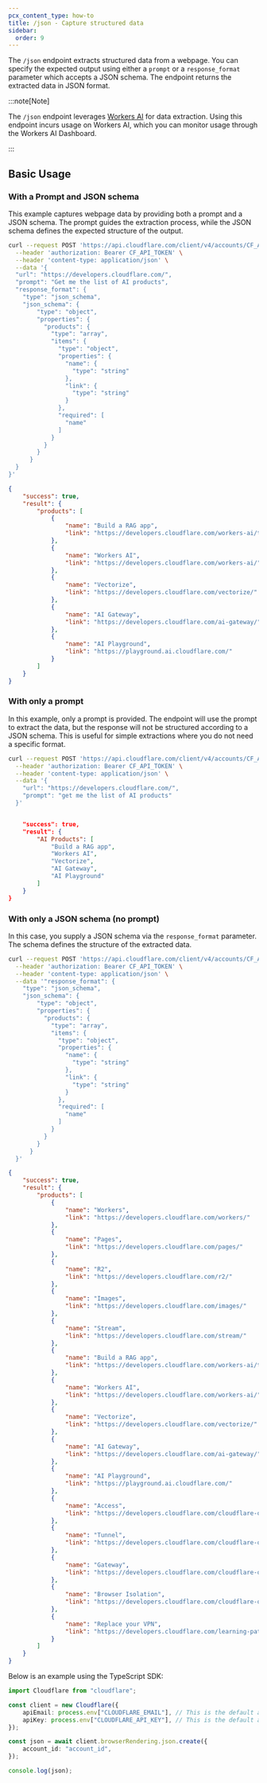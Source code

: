 ```yaml
---
pcx_content_type: how-to
title: /json - Capture structured data
sidebar:
  order: 9
---
```



The `/json` endpoint extracts structured data from a webpage. You can specify the expected output using either a `prompt` or a `response_format` parameter which accepts a JSON schema. The endpoint returns the extracted data in JSON format.

:::note[Note]

The `/json` endpoint leverages [Workers AI](/workers-ai/) for data extraction. Using this endpoint incurs usage on Workers AI, which you can monitor usage through the Workers AI Dashboard.

:::

## Basic Usage

<Tabs syncKey="workersExamples"> <TabItem label="curl">

### With a Prompt and JSON schema

This example captures webpage data by providing both a prompt and a JSON schema. The prompt guides the extraction process, while the JSON schema defines the expected structure of the output.

```bash
curl --request POST 'https://api.cloudflare.com/client/v4/accounts/CF_ACCOUNT_ID/browser-rendering/json' \
  --header 'authorization: Bearer CF_API_TOKEN' \
  --header 'content-type: application/json' \
  --data '{
  "url": "https://developers.cloudflare.com/",
  "prompt": "Get me the list of AI products",
  "response_format": {
    "type": "json_schema",
    "json_schema": {
        "type": "object",
        "properties": {
          "products": {
            "type": "array",
            "items": {
              "type": "object",
              "properties": {
                "name": {
                  "type": "string"
                },
                "link": {
                  "type": "string"
                }
              },
              "required": [
                "name"
              ]
            }
          }
        }
      }
  }
}'
```

```json output collapse={15-48}
{
	"success": true,
	"result": {
		"products": [
			{
				"name": "Build a RAG app",
				"link": "https://developers.cloudflare.com/workers-ai/tutorials/build-a-retrieval-augmented-generation-ai/"
			},
			{
				"name": "Workers AI",
				"link": "https://developers.cloudflare.com/workers-ai/"
			},
			{
				"name": "Vectorize",
				"link": "https://developers.cloudflare.com/vectorize/"
			},
			{
				"name": "AI Gateway",
				"link": "https://developers.cloudflare.com/ai-gateway/"
			},
			{
				"name": "AI Playground",
				"link": "https://playground.ai.cloudflare.com/"
			}
		]
	}
}
```

### With only a prompt

In this example, only a prompt is provided. The endpoint will use the prompt to extract the data, but the response will not be structured according to a JSON schema.
This is useful for simple extractions where you do not need a specific format.

```bash
curl --request POST 'https://api.cloudflare.com/client/v4/accounts/CF_ACCOUNT_ID/browser-rendering/json' \
  --header 'authorization: Bearer CF_API_TOKEN' \
  --header 'content-type: application/json' \
  --data '{
    "url": "https://developers.cloudflare.com/",
    "prompt": "get me the list of AI products"
  }'
```

```json output

	"success": true,
	"result": {
		"AI Products": [
			"Build a RAG app",
			"Workers AI",
			"Vectorize",
			"AI Gateway",
			"AI Playground"
		]
	}
}
```

### With only a JSON schema (no prompt)

In this case, you supply a JSON schema via the `response_format` parameter. The schema defines the structure of the extracted data.

```bash
curl --request POST 'https://api.cloudflare.com/client/v4/accounts/CF_ACCOUNT_ID/browser-rendering/json' \
  --header 'authorization: Bearer CF_API_TOKEN' \
  --header 'content-type: application/json' \
  --data '"response_format": {
    "type": "json_schema",
    "json_schema": {
        "type": "object",
        "properties": {
          "products": {
            "type": "array",
            "items": {
              "type": "object",
              "properties": {
                "name": {
                  "type": "string"
                },
                "link": {
                  "type": "string"
                }
              },
              "required": [
                "name"
              ]
            }
          }
        }
      }
  }'
```

```json output collapse={13-68}
{
	"success": true,
	"result": {
		"products": [
			{
				"name": "Workers",
				"link": "https://developers.cloudflare.com/workers/"
			},
			{
				"name": "Pages",
				"link": "https://developers.cloudflare.com/pages/"
			},
			{
				"name": "R2",
				"link": "https://developers.cloudflare.com/r2/"
			},
			{
				"name": "Images",
				"link": "https://developers.cloudflare.com/images/"
			},
			{
				"name": "Stream",
				"link": "https://developers.cloudflare.com/stream/"
			},
			{
				"name": "Build a RAG app",
				"link": "https://developers.cloudflare.com/workers-ai/tutorials/build-a-retrieval-augmented-generation-ai/"
			},
			{
				"name": "Workers AI",
				"link": "https://developers.cloudflare.com/workers-ai/"
			},
			{
				"name": "Vectorize",
				"link": "https://developers.cloudflare.com/vectorize/"
			},
			{
				"name": "AI Gateway",
				"link": "https://developers.cloudflare.com/ai-gateway/"
			},
			{
				"name": "AI Playground",
				"link": "https://playground.ai.cloudflare.com/"
			},
			{
				"name": "Access",
				"link": "https://developers.cloudflare.com/cloudflare-one/policies/access/"
			},
			{
				"name": "Tunnel",
				"link": "https://developers.cloudflare.com/cloudflare-one/connections/connect-networks/"
			},
			{
				"name": "Gateway",
				"link": "https://developers.cloudflare.com/cloudflare-one/policies/gateway/"
			},
			{
				"name": "Browser Isolation",
				"link": "https://developers.cloudflare.com/cloudflare-one/policies/browser-isolation/"
			},
			{
				"name": "Replace your VPN",
				"link": "https://developers.cloudflare.com/learning-paths/replace-vpn/concepts/"
			}
		]
	}
}
```

</TabItem> <TabItem label="TypeScript SDK">

Below is an example using the TypeScript SDK:

```typescript
import Cloudflare from "cloudflare";

const client = new Cloudflare({
	apiEmail: process.env["CLOUDFLARE_EMAIL"], // This is the default and can be omitted
	apiKey: process.env["CLOUDFLARE_API_KEY"], // This is the default and can be omitted
});

const json = await client.browserRendering.json.create({
	account_id: "account_id",
});

console.log(json);
```

</TabItem> </Tabs>
